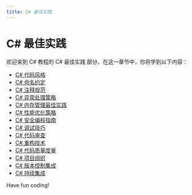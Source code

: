 ```yaml
---
title: C# 最佳实践
---
```


# C# 最佳实践

欢迎来到 C# 教程的 C# 最佳实践 部分，在这一章节中，你将学到以下内容：

- [C# 代码风格](./0-c-code-style.mdx)
- [C# 命名约定](./1-c-naming-convention.mdx)
- [C# 注释规范](./2-c-comment-specification.mdx)
- [C# 异常处理策略](./3-cexception-handling-strategy.mdx)
- [C# 内存管理最佳实践](./4-best-practices-for-memory-management-in-c.mdx)
- [C# 性能优化策略](./5-cperformance-optimization-strategy.mdx)
- [C# 安全编程指南](./6-c-secure-programming-guide.mdx)
- [C# 调试技巧](./7-c-debugging-tips.mdx)
- [C# 代码审查](./8-c-code-review.mdx)
- [C# 重构技术](./9-creconstruction-technology.mdx)
- [C# 代码质量度量](./10-c-code-quality-metrics.mdx)
- [C# 项目组织](./11-cproject-organization.mdx)
- [C# 版本控制集成](./12-cversion-control-integration.mdx)
- [C# 持续集成](./13-ccontinuous-integration.mdx)

Have fun coding!